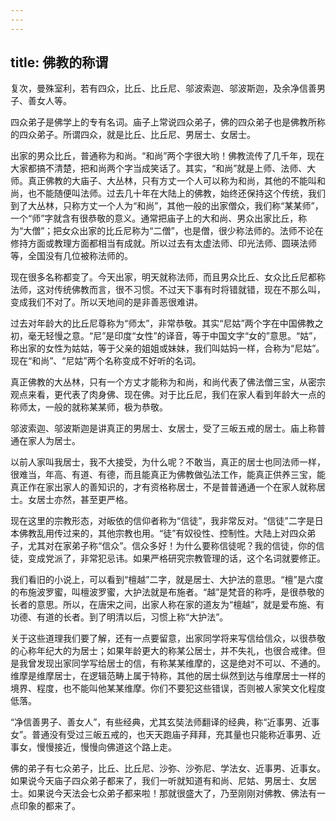 ```yaml
---
---
---
```

title: 佛教的称谓
---





复次，曼殊室利，若有四众，比丘、比丘尼、邬波索迦、邬波斯迦，及余净信善男子、善女人等。


四众弟子是佛学上的专有名词。庙子上常说四众弟子，佛的四众弟子也是佛教所称的四众弟子。所谓四众，就是比丘、比丘尼、男居士、女居士。

出家的男众比丘，普通称为和尚。“和尚”两个字很大哟！佛教流传了几千年，现在大家都搞不清楚，把和尚两个字当成笑话了。其实，“和尚”就是上师、法师、大师。真正佛教的大庙子、大丛林，只有方丈一个人可以称为和尚，其他的不能叫和尚，也不能随便叫法师。过去几十年在大陆上的佛教，始终还保持这个传统，我们到了大丛林，只称方丈一个人为“和尚”，其他一般的出家僧众，我们称“某某师”，一个“师”字就含有很恭敬的意义。通常把庙子上的大和尚、男众出家比丘，称为“大僧”；把女众出家的比丘尼称为“二僧”，也是僧，很少称法师的。法师不论在修持方面或教理方面都相当有成就。所以过去有太虚法师、印光法师、圆瑛法师等，全国没有几位被称法师的。

现在很多名称都变了。今天出家，明天就称法师，而且男众比丘、女众比丘尼都称法师，这对传统佛教而言，很不习惯。不过天下事有时将错就错，现在不那么叫，变成我们不对了。所以天地间的是非善恶很难讲。

过去对年龄大的比丘尼尊称为“师太”，非常恭敬。其实“尼姑”两个字在中国佛教之初，毫无轻慢之意。“尼”是印度“女性”的译音，等于中国文字“女的”意思。“姑”，称出家的女性为姑姑，等于父亲的姐姐或妹妹，我们叫姑妈一样，合称为“尼姑”。现在“和尚”、“尼姑”两个名称变成不好听的名词。

真正佛教的大丛林，只有一个方丈才能称为和尚，和尚代表了佛法僧三宝，从密宗观点来看，更代表了肉身佛、现在佛。对于比丘尼，我们在家人看到年龄大一点的称师太，一般的就称某某师，极为恭敬。

邬波索迦、邬波斯迦是讲真正的男居士、女居士，受了三皈五戒的居士。庙上称普通在家人为居士。

以前人家叫我居士，我不大接受，为什么呢？不敢当，真正的居士也同法师一样，很难当，年高、有道、有德，而且能真正为佛教做弘法工作，能真正供养三宝，能真正作在家出家人的善知识的，才有资格称居士，不是普普通通一个在家人就称居士。女居士亦然，甚至更严格。

现在这里的宗教形态，对皈依的信仰者称为“信徒”，我非常反对。“信徒”二字是日本佛教乱用传过来的，其他宗教也用。“徒”有奴役性、控制性。大陆上对四众弟子，尤其对在家弟子称“信众”。信众多好！为什么要称信徒呢？我的信徒，你的信徒，变成党派了，非常犯忌讳。如果严格研究宗教管理的话，这个名词就要修正。

我们看旧的小说上，可以看到“檀越”二字，就是居士、大护法的意思。“檀”是六度的布施波罗蜜，叫檀波罗蜜，大护法就是布施者。“越”是梵音的称呼，是很恭敬的长者的意思。所以，在唐宋之间，出家人称在家的道友为“檀越”，就是爱布施、有功德、有道的长者。到了明清以后，习惯上称“大护法”。

关于这些道理我们要了解，还有一点要留意，出家同学将来写信给信众，以很恭敬的心称年纪大的为居士；如果年龄更大的称某公居士，并不失礼，也很合戒律。但是我曾发现出家同学写给居士的信，有称某某维摩的，这是绝对不可以、不通的。维摩是维摩居士，在逻辑范畴上属于特称，其他的居士纵然到达与维摩居士一样的境界、程度，也不能叫他某某维摩。你们不要犯这些错误，否则被人家笑文化程度低落。

“净信善男子、善女人”，有些经典，尤其玄奘法师翻译的经典，称“近事男、近事女”。普通没有受过三皈五戒的，也天天跑庙子拜拜，充其量也只能称近事男、近事女，慢慢接近，慢慢向佛道这个路上走。

佛的弟子有七众弟子，比丘、比丘尼、沙弥、沙弥尼、学法女、近事男、近事女。如果说今天庙子四众弟子都来了，我们一听就知道有和尚、尼姑、男居士、女居士。如果说今天法会七众弟子都来啦！那就很盛大了，乃至刚刚对佛教、佛法有一点印象的都来了。